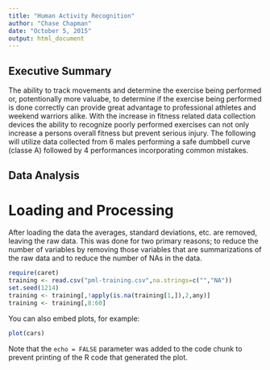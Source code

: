 ```yaml
---
title: "Human Activity Recognition"
author: "Chase Chapman"
date: "October 5, 2015"
output: html_document
---
```


## Executive Summary
The ability to track movements and determine the exercise being performed or, potentionally more valuabe, to determine if the exercise being performed is done correctly can provide great advantage to professional athletes and weekend warriors alike. With the increase in fitness related data collection devices the ability to recognize poorly performed exercises can not only increase a persons overall fitness but prevent serious injury. The following will utilize data collected from 6 males performing a safe dumbbell curve (classe A) followed by 4 performances incorporating common mistakes.

## Data Analysis

# Loading and Processing
After loading the data the averages, standard deviations, etc. are removed, leaving the raw data. This was done for two primary reasons; to reduce the number of variables by removing those variables that are summarizations of the raw data and to reduce the number of NAs in the data.
```r
require(caret)
training <- read.csv("pml-training.csv",na.strings=c("","NA"))
set.seed(1214)
training <- training[,!apply(is.na(training[1,]),2,any)]
training <- training[,8:60]
```   

You can also embed plots, for example:

```r
plot(cars)
```

Note that the `echo = FALSE` parameter was added to the code chunk to prevent printing of the R code that generated the plot.
